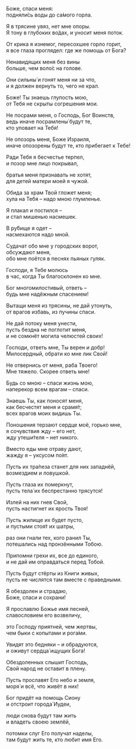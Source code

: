 Боже, спаси меня:  
подняли́сь воды до са́мого горла.

Я в трясине увяз, нет мне опоры.  
Я тону в глубоких во́дах, и уносит меня поток.

От крика я изнемог, пересохшее горло горит,  
я все глаза проглядел: где же помощь от Бога?

Ненавидящих меня без вины  
больше, чем воло́с на голове.

Они сильны́ и гонят меня ни за что,  
и я должен вернуть то, чего не крал.

Боже! Ты знаешь глупость мою,  
от Тебя не скрыты согрешения мои.

Не посрами меня, о Господь, Бог Воинств,  
ведь иначе посрамлены́ будут те,  
кто уповает на Тебя!

Не опозорь меня, Боже Израиля,  
иначе опозорены будут те, кто прибегает к Тебе!

Ради Тебя я бесчестье терпел,  
и позор мне лицо покрывал,

братья меня признавать не хотят,  
для детей матери моей я чужой.

 Обида за храм Твой гложет меня;  
хула на Тебя – надо мною глумленье.

Я плакал и постился –  
и стал мишенью насмешек.

В ру́бище я одет –  
насмехаются надо мной.

Судачат обо мне у городских ворот,  
обсуждают меня,  
обо мне поётся в песнях пьяных гуляк.

Господи, я Тебе молюсь  
в час, когда Ты благосклонен ко мне.

Бог многомилостивый, ответь –  
будь мне надёжным спасением!

Вытащи меня из трясины, не дай утонуть,  
от врагов избавь, из пучины спаси.

Не дай потоку меня унести,  
пусть бездна не поглотит меня,  
и не сомкнёт могила челюстей своих!

Господи, ответь мне, Ты верен и добр!  
Милосердный, обрати ко мне лик Свой!

Не отвернись от меня, раба Твоего!  
Мне тяжело. Скорее ответь мне!

Будь со мною – спаси жизнь мою,  
наперекор всем врагам – спаси.

Знаешь Ты, как поносят меня,  
как бесчестят меня и срамя́т;  
всех врагов моих видишь Ты.

Поношения терзают сердце моё, горько мне,  
я сочувствия жду – его нет,  
жду утеши́теля – нет никого.

Вместо еды мне отраву дают,  
жажду я – уксусом по́ят.

Пусть их тра́пеза станет для них западнёй,  
возмездием и ловушкой.

Пусть глаза их померкнут,  
пусть тела́ их беспрестанно трясутся!

Излей на них гнев Свой,  
пусть настигнет их ярость Твоя!

Пусть жилище их будет пусто,  
и пустыми стоя́т их шатры,

раз они гнали тех, кого ранил Ты,  
потешались над пронзёнными Тобою.

Припомни грехи их, все до единого,  
и не дай им оправдаться перед Тобой.

Пусть будут стёрты из Книги живых,  
пусть не числятся там вместе с праведными.

Я обездолен и страдаю,  
Боже, спаси и сохрани!

Я прославлю Божье имя песней,  
славословием его возвеличу,

это Господу приятней, чем жертвы,  
чем быки с копытами и рога́ми.

Увидят это бедняки – и обрадуются,  
и оживут сердца́ ищущих Бога!

Обездоленных слышит Господь,  
Свой народ не оставит в плену.

Пусть прославят Его небо и земля,  
моря́ и всё, что живёт в них!

Бог придёт на помощь Сиону  
и отстроит города́ Иудеи,

люди снова будут там жить  
и владеть своею землёй,

потомки слуг Его получат наделы,  
там будут жить те, кто любит имя Его.
